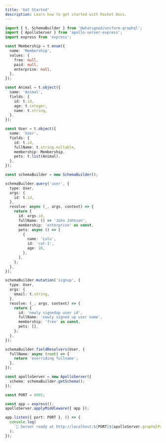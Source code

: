```yaml
---
title: 'Get Started'
description: Learn how to get started with Rocket Docs.
---
```


<!-- TODO: update the description -->

<!-- TODO: break the text blocks and make them more readable -->
<!-- TODO: codeblock all technical terms -->

<!-- TODO: break the code blocks into smaller ones and explain them. -->

```ts
import { t, SchemaBuilder } from '@whatsgood/uniform-graphql';
import { ApolloServer } from 'apollo-server-express';
import express from 'express';

const Membership = t.enum({
  name: 'Membership',
  values: {
    free: null,
    paid: null,
    enterprise: null,
  },
});

const Animal = t.object({
  name: 'Animal',
  fields: {
    id: t.id,
    age: t.integer,
    name: t.string,
  },
});

const User = t.object({
  name: 'User',
  fields: {
    id: t.id,
    fullName: t.string.nullable,
    membership: Membership,
    pets: t.list(Animal),
  },
});

const schemaBuilder = new SchemaBuilder();

schemaBuilder.query('user', {
  type: User,
  args: {
    id: t.id,
  },
  resolve: async (_, args, context) => {
    return {
      id: args.id,
      fullName: () => 'John Johnson',
      membership: 'enterprise' as const,
      pets: async () => [
        {
          name: 'Lulu',
          id: 'cat-1',
          age: 10,
        },
      ],
    };
  },
});

schemaBuilder.mutation('signup', {
  type: User,
  args: {
    email: t.string,
  },
  resolve: (_, args, context) => {
    return {
      id: 'newly signedup user id',
      fullName: 'newly signed up user name',
      membership: 'free' as const,
      pets: [],
    };
  },
});

schemaBuilder.fieldResolvers(User, {
  fullName: async (root) => {
    return 'overriding fullname';
  },
});

const apolloServer = new ApolloServer({
  schema: schemaBuilder.getSchema();
});

const PORT = 4001;

const app = express();
apolloServer.applyMiddleware({ app });

app.listen({ port: PORT }, () => {
  console.log(
    `🚀 Server ready at http://localhost:${PORT}${apolloServer.graphqlPath}`,
  );
});
```
